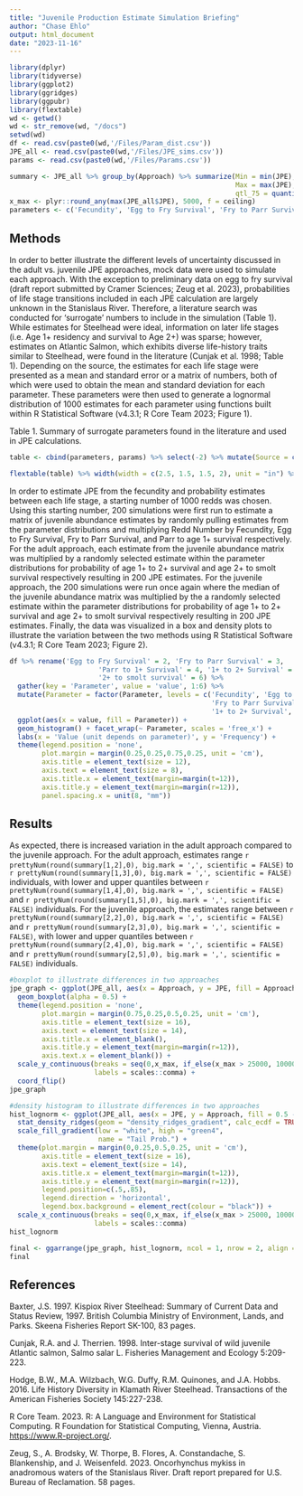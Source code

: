 ```yaml
---
title: "Juvenile Production Estimate Simulation Briefing"
author: "Chase Ehlo"
output: html_document
date: "2023-11-16"
---
```


```r
library(dplyr)
library(tidyverse)
library(ggplot2)
library(ggridges)
library(ggpubr)
library(flextable)
wd <- getwd()
wd <- str_remove(wd, "/docs")
setwd(wd)
df <- read.csv(paste0(wd,'/Files/Param_dist.csv'))
JPE_all <- read.csv(paste0(wd,'/Files/JPE_sims.csv'))
params <- read.csv(paste0(wd,'/Files/Params.csv'))

```
```r
summary <- JPE_all %>% group_by(Approach) %>% summarize(Min = min(JPE), 
                                                        Max = max(JPE), qtl_25 = quantile(JPE, 0.25), 
                                                        qtl_75 = quantile(JPE, 0.75))
x_max <- plyr::round_any(max(JPE_all$JPE), 5000, f = ceiling)
parameters <- c('Fecundity', 'Egg to Fry Survival', 'Fry to Parr Survive', 'Parr to 1+ Survive and Remain', '1+ to 2+ Survive and Remain', '2+ to smolt survival')
```
## Methods

In order to better illustrate the different levels of uncertainty discussed in the adult vs. juvenile JPE approaches, mock data were used to simulate each approach.  With the exception to preliminary data on egg to fry survival (draft report submitted by Cramer Sciences; Zeug et al. 2023), probabilities of life stage transitions included in each JPE calculation are largely unknown in the Stanislaus River.  Therefore, a literature search was conducted for ‘surrogate’ numbers to include in the simulation (Table 1).  While estimates for Steelhead were ideal, information on later life stages (i.e. Age 1+ residency and survival to Age 2+) was sparse; however, estimates on Atlantic Salmon, which exhibits diverse life-history traits similar to Steelhead, were found in the literature (Cunjak et al. 1998; Table 1).  Depending on the source, the estimates for each life stage were presented as a mean and standard error or a matrix of numbers, both of which were used to obtain the mean and standard deviation for each parameter.  These parameters were then used to generate a lognormal distribution of 1000 estimates for each parameter using functions built within R Statistical Software (v4.3.1; R Core Team 2023; Figure 1).


Table 1. Summary of surrogate parameters found in the literature and used in JPE calculations.
```r
table <- cbind(parameters, params) %>% select(-2) %>% mutate(Source = c('Hodge et al. 2016', 'Zeug et al. 2023', 'Baxter 1997', 'Cunjack et al. 1998', 'Cunjack et al. 1998', 'Cunjack et al. 1998')) %>% rename('Parameter' = 1, 'Stan. Dev.' = 3)

flextable(table) %>% width(width = c(2.5, 1.5, 1.5, 2), unit = "in") %>% align(align = c('left', 'center', 'center','center'), part = 'all')
```
In order to estimate JPE from the fecundity and probability estimates between each life stage, a starting number of 1000 redds was chosen.  Using this starting number, 200 simulations were first run to estimate a matrix of juvenile abundance estimates by randomly pulling estimates from the parameter distributions and multiplying Redd Number by Fecundity, Egg to Fry Survival, Fry to Parr Survival, and Parr to age 1+ survival respectively. For the adult approach, each estimate from the juvenile abundance matrix was multiplied by a randomly selected estimate within the parameter distributions for probability of age 1+ to 2+ survival and age 2+ to smolt survival respectively resulting in 200 JPE estimates.  For the juvenile approach, the 200 simulations were run once again where the median of the juvenile abundance matrix was multiplied by the a randomly selected estimate within the parameter distributions for probability of age 1+ to 2+ survival and age 2+ to smolt survival respectively resulting in 200 JPE estimates.  Finally, the data was visualized in a box and density plots to illustrate the variation between the two methods using R Statistical Software (v4.3.1; R Core Team 2023; Figure 2).

```r
df %>% rename('Egg to Fry Survival' = 2, 'Fry to Parr Survival' = 3, 
                      'Parr to 1+ Survival' = 4, '1+ to 2+ Survival' = 5, 
                      '2+ to smolt survival' = 6) %>% 
  gather(key = 'Parameter', value = 'value', 1:6) %>% 
  mutate(Parameter = factor(Parameter, levels = c('Fecundity', 'Egg to Fry Survival', 
                                                  'Fry to Parr Survival', 'Parr to 1+ Survival', 
                                                  '1+ to 2+ Survival', '2+ to smolt survival'))) %>%
  ggplot(aes(x = value, fill = Parameter)) +
  geom_histogram() + facet_wrap(~ Parameter, scales = 'free_x') +
  labs(x = 'Value (unit depends on parameter)', y = 'Frequency') +
  theme(legend.position = 'none',
        plot.margin = margin(0.25,0.25,0.75,0.25, unit = 'cm'),
        axis.title = element_text(size = 12),
        axis.text = element_text(size = 8),
        axis.title.x = element_text(margin=margin(t=12)),
        axis.title.y = element_text(margin=margin(r=12)),
        panel.spacing.x = unit(8, "mm"))
```

## Results
As expected, there is increased variation in the adult approach compared to the juvenile approach.  For the adult approach, estimates range `r prettyNum(round(summary[1,2],0), big.mark = ',', scientific = FALSE)` to `r prettyNum(round(summary[1,3],0), big.mark = ',', scientific = FALSE)` individuals, with lower and upper quantiles between `r prettyNum(round(summary[1,4],0), big.mark = ',', scientific = FALSE)` and `r prettyNum(round(summary[1,5],0), big.mark = ',', scientific = FALSE)` individuals.  For the juvenile approach, the estimates range between `r prettyNum(round(summary[2,2],0), big.mark = ',', scientific = FALSE)` and `r prettyNum(round(summary[2,3],0), big.mark = ',', scientific = FALSE)`, with lower and upper quantiles between `r prettyNum(round(summary[2,4],0), big.mark = ',', scientific = FALSE)` and `r prettyNum(round(summary[2,5],0), big.mark = ',', scientific = FALSE)` individuals.

```r
#boxplot to illustrate differences in two approaches
jpe_graph <- ggplot(JPE_all, aes(x = Approach, y = JPE, fill = Approach)) + 
  geom_boxplot(alpha = 0.5) +
  theme(legend.position = 'none',
        plot.margin = margin(0.75,0.25,0.5,0.25, unit = 'cm'),
        axis.title = element_text(size = 16),
        axis.text = element_text(size = 14),
        axis.title.x = element_blank(),
        axis.title.y = element_text(margin=margin(r=12)),
        axis.text.x = element_blank()) +
  scale_y_continuous(breaks = seq(0,x_max, if_else(x_max > 25000, 10000, 5000)), limits = c(0,x_max),
                     labels = scales::comma) +
  coord_flip()
jpe_graph

#density histogram to illustrate differences in two approaches
hist_lognorm <- ggplot(JPE_all, aes(x = JPE, y = Approach, fill = 0.5 - abs(0.5 - stat(ecdf)))) +
  stat_density_ridges(geom = "density_ridges_gradient", calc_ecdf = TRUE, scale = 1) +
  scale_fill_gradient(low = "white", high = "green4",
                      name = "Tail Prob.") +
  theme(plot.margin = margin(0,0.25,0.5,0.25, unit = 'cm'),
        axis.title = element_text(size = 16),
        axis.text = element_text(size = 14),
        axis.title.x = element_text(margin=margin(t=12)),
        axis.title.y = element_text(margin=margin(r=12)),
        legend.position=c(.5,.85),
        legend.direction = 'horizontal',
        legend.box.background = element_rect(colour = "black")) +
  scale_x_continuous(breaks = seq(0,x_max, if_else(x_max > 25000, 10000, 5000)), limits = c(0,x_max),
                     labels = scales::comma)
hist_lognorm
```

```r
final <- ggarrange(jpe_graph, hist_lognorm, ncol = 1, nrow = 2, align = 'v')
final
```

## References

Baxter, J.S. 1997. Kispiox River Steelhead: Summary of Current Data and Status Review, 1997.  British Columbia Ministry of Environment, Lands, and Parks.  Skeena Fisheries Report SK-100, 83 pages.

Cunjak, R.A. and J. Therrien. 1998. Inter-stage survival of wild juvenile Atlantic salmon, Salmo salar L. Fisheries Management and Ecology 5:209-223.

Hodge, B.W., M.A. Wilzbach, W.G. Duffy, R.M. Quinones, and J.A. Hobbs. 2016. Life History Diversity in Klamath River Steelhead.  Transactions of the American Fisheries Society 145:227-238.

R Core Team. 2023. R: A Language and Environment for Statistical Computing. R Foundation for Statistical Computing, Vienna, Austria. <https://www.R-project.org/>.

Zeug, S., A. Brodsky, W. Thorpe, B. Flores, A. Constandache, S. Blankenship, and J. Weisenfeld. 2023. Oncorhynchus mykiss in anadromous waters of the Stanislaus River.  Draft report prepared for U.S. Bureau of Reclamation. 58 pages.
